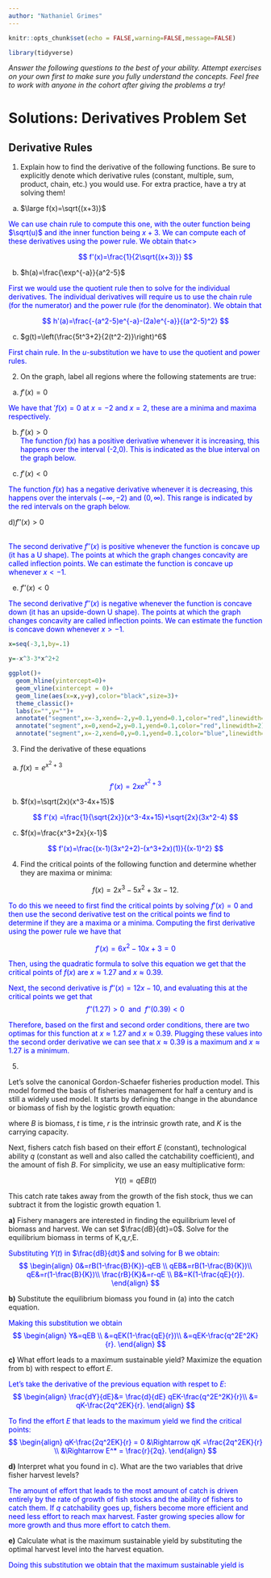 ```yaml
---
author: "Nathaniel Grimes"
---
```


```r
knitr::opts_chunk$set(echo = FALSE,warning=FALSE,message=FALSE)

library(tidyverse)
```

*Answer the following questions to the best of your ability.  Attempt exercises on your own first to make sure you fully understand the concepts. Feel free to work with anyone in the cohort after giving the problems a try!*

# Solutions: Derivatives Problem Set

## Derivative Rules

1) Explain how to find the derivative of the following functions. Be sure to explicitly denote which derivative rules (constant, multiple, sum, product, chain, etc.) you would use. For extra practice, have a try at solving them!

a) $\large f(x)=\sqrt{(x+3)}$
    
<span style="color:blue">
We can use chain rule to compute this one, with the outer function being $\sqrt(u)$ and ithe inner function being $x+3$. We can compute each of these derivatives using the power rule. We obtain that<\span>

<span style="color:blue">
$$
f'(x)=\frac{1}{2\sqrt{(x+3)}}
$$
</span>

    
b) $h(a)=\frac{\exp^{-a}}{a^2-5}$
    
<span style="color:blue">
First we would use the quotient rule then to solve for the individual derivatives. The individual derivatives will require us to use the chain rule (for the numerator) and the power rule (for the denominator). We obtain that
</span>

<span style="color:blue">
$$
h'(a)=\frac{-(a^2-5)e^{-a}-(2a)e^{-a}}{(a^2-5)^2}
$$
</span>

c) $g(t)=\left(\frac{5t^3+2}{2(t^2-2)}\right)^6$
    
<span style="color:blue">
First chain rule. In the $u$-substitution we have to use the quotient and power rules.
</span>

<span style="color:blue">
\begin{align}
g(t)&=\left(\frac{5t^3+2}{2(t^2-2)}\right)^6 \\
g(t)&=u(t)^6  &u=\frac{5t^3+2}{2(t^2-2)}\\
g'(t)&=6(u(t))^5\times u'(t)  &\frac{du}{dt}=\frac{2(t^2-2)15t^2-4t(5t^3+2)}{(2(t^2-2))^2} \\
g'(t)&=6(u(t))^5* \frac{2(t^2-2)15t^2-4t(5t^3+2)}{(2(t^2-2))^2} \\
g'(t)&=6\left(\frac{5t^3+2}{2(t^2-2)}\right)^5\frac{2(t^2-2)15t^2-4t(5t^3+2)}{(2(t^2-2))^2}
\end{align}
</span>
    
2) On the graph, label all regions where the following statements are true:

a) $f'(x)=0$
    
<span style="color:blue">
We have that $'f(x)=0$ at $x=-2$ and $x=2$, these are a minima and maxima respectively.
</span>
    
b) $f'(x)>0$
<span style="color:blue">    
The function $f(x)$ has a positive derivative whenever it is increasing, this happens over the interval (-2,0). This is indicated as the blue interval on the graph below.
</span>
    
c) $f'(x)<0$

<span style="color:blue">
The function $f(x)$ has a negative derivative whenever it is decreasing, this happens over the intervals $(-\infty,-2)$ and $(0,\infty)$. This range is indicated by the red intervals on the graph below.
</span>
    
    
d)$f''(x)>0$

<span style="color:blue">    
The second derivative $f''(x)$ is positive whenever the function is concave up (it has a U shape). The points at which the graph changes concavity are called inflection points. We can estimate the function is concave up whenever $x<-1$.
</span>
    
e) $f''(x)<0$
    
<span style="color:blue">
The second derivative $f''(x)$ is negative whenever the function is concave down (it has an upside-down U shape). The points at which the graph changes concavity are called inflection points. We can estimate the function is concave down whenever $x>-1$.
</span>
    
```r
x=seq(-3,1,by=.1)

y=-x^3-3*x^2+2

ggplot()+
  geom_hline(yintercept=0)+
  geom_vline(xintercept = 0)+
  geom_line(aes(x=x,y=y),color="black",size=3)+
  theme_classic()+
  labs(x="",y="")+
  annotate("segment",x=-3,xend=-2,y=0.1,yend=0.1,color="red",linewidth=2)+
  annotate("segment",x=0,xend=2,y=0.1,yend=0.1,color="red",linewidth=2)+
  annotate("segment",x=-2,xend=0,y=0.1,yend=0.1,color="blue",linewidth=2)
```
    

3)  Find the derivative of these equations

a) $f(x)=e^{x^2+3}$

<span style="color:blue">
$$
f'(x)=2x e^{x^2+3}
$$
</span>
    
b) $f(x)=\sqrt(2x)(x^3-4x+15)$

<span style="color:blue">
$$
f'(x) =\frac{1}{\sqrt{2x}}(x^3-4x+15)+\sqrt{2x}(3x^2-4)
$$
</span>
    
c) $f(x)=\frac{x^3+2x}{x-1}$

<span style="color:blue">
$$
f'(x)=\frac{(x-1)(3x^2+2)-(x^3+2x)(1)}{(x-1)^2}
$$
</span>
    
4) Find the critical points of the following function and determine whether they are maxima or minima:

$$
f(x) = 2x^3-5x^2+3x-12.
$$

<span style="color:blue">
To do this we neeed to first find the critical points by solving $f'(x)=0$ and then use the second derivative test on the critical points we find to determine if they are a maxima or a minima. Computing the first derivative using the power rule we have that
</span>

<span style="color:blue">
$$
f'(x)=6x^2-10x+3=0
$$
</span>

<span style="color:blue">
Then, using the quadratic formula to solve this equation we get that the critical points of $f(x)$ are
$x\approx 1.27$ and $x\approx 0.39$. 
</span>

<span style="color:blue">
Next, the second derivative is $f''(x)=12x-10$, and evaluating this at the critical points we get that
$$f''(1.27)>0 \ \text{ and } \ f''(0.39)<0$$
</span>

<span style="color:blue">
Therefore, based on the first and second order conditions, there are two optimas for this function at $x\approx 1.27$ and $x\approx 0.39$. Plugging these values into the second order derivative we can see that $x\approx 0.39$ is a maximum and $x\approx 1.27$ is a minimum.
</span>

    
5) 

Let's solve the canonical Gordon-Schaefer fisheries production model. This model formed the basis of fisheries management for half a century and is still a widely used model. It starts by defining the change in the abundance or biomass of fish by the logistic growth equation:

\begin{equation}
\frac{dB}{dt}=rB(t)(1-\frac{B(t)}{K})
\end{equation}

where $B$ is biomass, $t$ is time, $r$ is the intrinsic growth rate, and $K$ is the carrying capacity. 

Next, fishers catch fish based on their effort $E$ (constant), technological ability $q$ (constant as well and also called the catchability coefficient), and the amount of fish $B$. For simplicity, we use an easy multiplicative form:

$$
Y(t)=qEB(t)
$$

This catch rate takes away from the growth of the fish stock, thus we can subtract it from the logistic growth equation 1. 

\begin{equation}
\frac{dB}{dt}=rB(t)(1-\frac{B(t)}{K})-Y(t)
\end{equation}

**a)** Fishery managers are interested in finding the equilibrium level of biomass and harvest. We can set $\frac{dB}{dt}=0$. Solve for the equilibrium biomass in terms of K,q,r,E.

<span style="color:blue">
Substituting $Y(t)$ in $\frac{dB}{dt}$ and solving for B we obtain:
$$
\begin{align}
0&=rB(1-\frac{B}{K})-qEB \\
qEB&=rB(1-\frac{B}{K})\\
qE&=r(1-\frac{B}{K})\\
\frac{rB}{K}&=r-qE \\
B&=K(1-\frac{qE}{r}).
\end{align}
$$
</blue>

**b)** Substitute the equilibrium biomass you found in (a) into the catch equation. 

<span style="color:blue">
Making this substitution we obtain
$$
\begin{align}
Y&=qEB \\
 &=qEK(1-\frac{qE}{r})\\
 &=qEK-\frac{q^2E^2K}{r}.
\end{align}
$$
</span>

**c)** What effort leads to a maximum sustainable yield? Maximize the equation from b) with respect to effort $E$.

<span style="color:blue">
Let's take the derivative of the previous equation with respet to $E$:
$$
\begin{align}
\frac{dY}{dE}&= \frac{d}{dE} qEK-\frac{q^2E^2K}{r}\\
   &= qK-\frac{2q^2EK}{r}.
\end{align}
$$
</span>

<span style="color:blue">
To find the effort $E$ that leads to the maximum yield we find the critical points:
$$
\begin{align}
qK-\frac{2q^2EK}{r} = 0 &\Rightarrow qK =\frac{2q^2EK}{r} \\
                        &\Rightarrow  E^* = \frac{r}{2q}.
\end{align}
$$
</span>

**d)** Interpret what you found in c). What are the two variables that drive fisher harvest levels?

<span style="color:blue">
The amount of effort that leads to the most amount of catch is driven entirely by the rate of growth of fish stocks and the ability of fishers to catch them. If $q$ catchability goes up, fishers become more efficient and need less effort to reach max harvest. Faster growing species allow for more growth and thus more effort to catch them.
</span>

**e)** Calculate what is the maximum sustainable yield by substituting the optimal harvest level into the harvest equation.

<span style="color:blue">
Doing this substitution we obtain that the maximum sustainable yield is
\begin{align}
Y_{\text{max}}=\frac{qrK}{2q}-\frac{q^2(\frac{r}{2q})^2K}{r}\\
Y_{\text{max}}=\frac{rK}{2}-\frac{rK}{4}\\
Y_{\text{max}}=\frac{Kr}{4}.
\end{align}
</span>